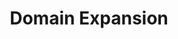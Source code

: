 ---
title: Domain Expansion
description: And they said incremental builds in Astro weren't possible.
tableOfContents: false
hero:
  tagline: And they said incremental builds in Astro weren't possible!
  image:
    file: ../../assets/ion-logo.svg
  actions:
    - text: Expand your domain
      link: /starlight-ion-theme/features/
      icon: right-arrow
      variant: primary
---